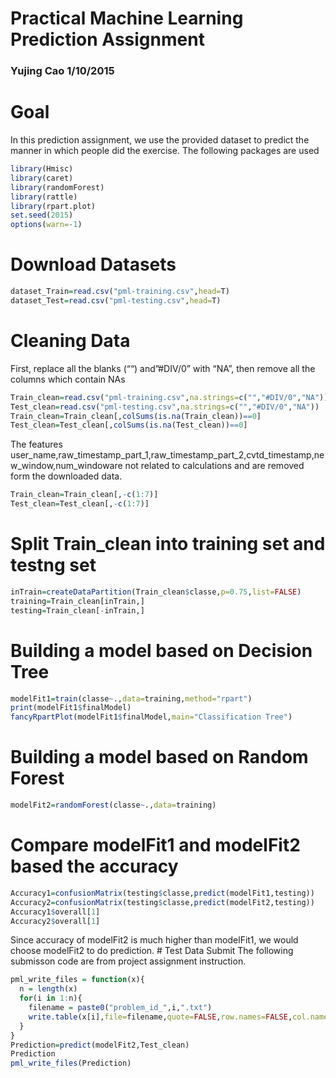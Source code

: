 # Practical Machine Learning Prediction Assignment
### Yujing Cao      1/10/2015

# Goal
In this prediction assignment, we use the provided dataset to predict the manner in which people did the exercise. The following packages are used 
```r
library(Hmisc)
library(caret)
library(randomForest)
library(rattle)
library(rpart.plot)
set.seed(2015)
options(warn=-1)
```
# Download Datasets
```r
dataset_Train=read.csv("pml-training.csv",head=T)
dataset_Test=read.csv("pml-testing.csv",head=T)
```
# Cleaning Data
First, replace all the blanks ("") and "#DIV/0" with "NA", then remove all the columns which contain NAs
```r
Train_clean=read.csv("pml-training.csv",na.strings=c("","#DIV/0","NA"))
Test_clean=read.csv("pml-testing.csv",na.strings=c("","#DIV/0","NA"))
Train_clean=Train_clean[,colSums(is.na(Train_clean))==0]
Test_clean=Test_clean[,colSums(is.na(Test_clean))==0]
```
The features user_name,raw_timestamp_part_1,raw_timestamp_part_2,cvtd_timestamp,new_window,num_windoware not related to calculations and are removed form the downloaded data. 
```r
Train_clean=Train_clean[,-c(1:7)]
Test_clean=Test_clean[,-c(1:7)]
```
# Split Train_clean into training set and testng set
```r
inTrain=createDataPartition(Train_clean$classe,p=0.75,list=FALSE)
training=Train_clean[inTrain,]
testing=Train_clean[-inTrain,]
```
# Building a model based on Decision Tree
```r
modelFit1=train(classe~.,data=training,method="rpart")
print(modelFit1$finalModel)
fancyRpartPlot(modelFit1$finalModel,main="Classification Tree")
```
# Building a model based on Random Forest
```r
modelFit2=randomForest(classe~.,data=training)
```
# Compare modelFit1 and modelFit2 based the accuracy
```r
Accuracy1=confusionMatrix(testing$classe,predict(modelFit1,testing))
Accuracy2=confusionMatrix(testing$classe,predict(modelFit2,testing))
Accuracy1$overall[1]
Accuracy2$overall[1]
```
Since accuracy of modelFit2 is much higher than modelFit1, we would choose modelFit2 to do prediction.
# Test Data Submit
The following submisson code are from project assignment instruction.
```r
pml_write_files = function(x){
  n = length(x)
  for(i in 1:n){
    filename = paste0("problem_id_",i,".txt")
    write.table(x[i],file=filename,quote=FALSE,row.names=FALSE,col.names=FALSE)
  }
}
Prediction=predict(modelFit2,Test_clean)
Prediction
pml_write_files(Prediction)
```